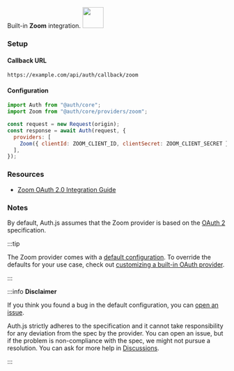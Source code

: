 <div
  style={{
    backgroundColor: "#000",
    display: "flex",
    justifyContent: "space-between",
    color: "#fff",
    padding: 16,
  }}
>
  <span>
    Built-in <b>Zoom</b> integration.
  </span>
  <a href="https://zoom.us/">
    <img
      style={{ display: "block" }}
      src="/img/providers/zoom.svg"
      height="48"
    />
  </a>
</div>

### Setup

#### Callback URL

```
https://example.com/api/auth/callback/zoom
```

#### Configuration

```js
import Auth from "@auth/core";
import Zoom from "@auth/core/providers/zoom";

const request = new Request(origin);
const response = await Auth(request, {
  providers: [
    Zoom({ clientId: ZOOM_CLIENT_ID, clientSecret: ZOOM_CLIENT_SECRET }),
  ],
});
```

### Resources

- [Zoom OAuth 2.0 Integration Guide](https://developers.zoom.us/docs/integrations/oauth/)

### Notes

By default, Auth.js assumes that the Zoom provider is
based on the [OAuth 2](https://www.rfc-editor.org/rfc/rfc6749.html) specification.

:::tip

The Zoom provider comes with a [default configuration](https://github.com/nextauthjs/next-auth/blob/main/packages/core/src/providers/zoom.ts).
To override the defaults for your use case, check out [customizing a built-in OAuth provider](https://authjs.dev/guides/providers/custom-provider#override-default-options).

:::

:::info **Disclaimer**

If you think you found a bug in the default configuration, you can [open an issue](https://authjs.dev/new/provider-issue).

Auth.js strictly adheres to the specification and it cannot take responsibility for any deviation from
the spec by the provider. You can open an issue, but if the problem is non-compliance with the spec,
we might not pursue a resolution. You can ask for more help in [Discussions](https://authjs.dev/new/github-discussions).

:::
